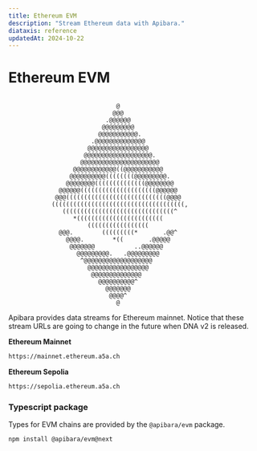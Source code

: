 ```yaml
---
title: Ethereum EVM
description: "Stream Ethereum data with Apibara."
diataxis: reference
updatedAt: 2024-10-22
---
```


# Ethereum EVM

```

                              @
                             @@@
                           .@@@@@@
                          @@@@@@@@@
                         @@@@@@@@@@@.
                       .@@@@@@@@@@@@@@
                      @@@@@@@@@@@@@@@@@
                     @@@@@@@@@@@@@@@@@@@.
                    @@@@@@@@@@@@@@@@@@@@@@
                  @@@@@@@@@@@@((@@@@@@@@@@@
                 @@@@@@@@@@((((((((@@@@@@@@@.
                @@@@@@@@((((((((((((((@@@@@@@@
              @@@@@@(((((((((((((((((((((@@@@@@
             @@@((((((((((((((((((((((((((((@@@@
            (((((((((((((((((((((((((((((((((((((,
               (((((((((((((((((((((((((((((((^
                  *((((((((((((((((((((((((
                      (((((((((((((((((
              @@@.        (((((((((*       .@@^
                @@@@.        *((       .@@@@@
                 @@@@@@@           ..@@@@@@
                   @@@@@@@@@.   .@@@@@@@@@
                    ^@@@@@@@@@@@@@@@@@@@
                      @@@@@@@@@@@@@@@@@
                       @@@@@@@@@@@@@@
                         @@@@@@@@@@^
                           @@@@@@@
                            @@@@^
                              @

```

Apibara provides data streams for Ethereum mainnet. Notice that these
stream URLs are going to change in the future when DNA v2 is released.

**Ethereum Mainnet**

```txt
https://mainnet.ethereum.a5a.ch
```

**Ethereum Sepolia**

```txt
https://sepolia.ethereum.a5a.ch
```

### Typescript package

Types for EVM chains are provided by the `@apibara/evm` package.

```bash [Terminal]
npm install @apibara/evm@next
```
